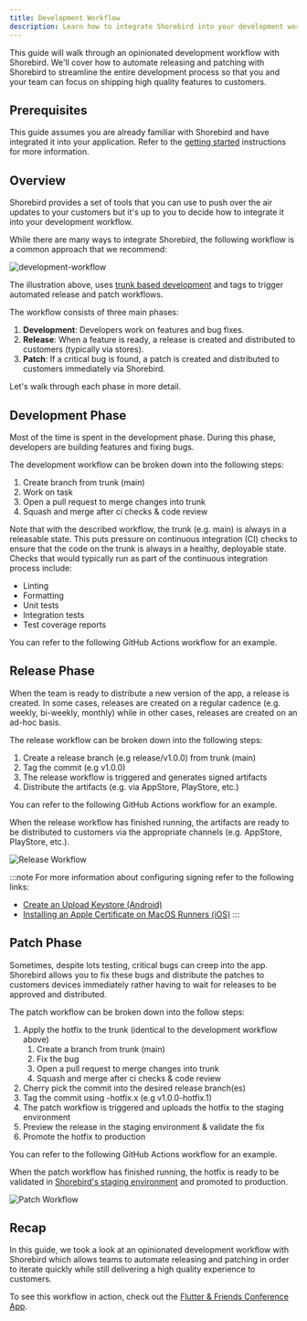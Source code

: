 ```yaml
---
title: Development Workflow
description: Learn how to integrate Shorebird into your development workflow with automated releases and patches.
---
```



This guide will walk through an opinionated development workflow with Shorebird.
We'll cover how to automate releasing and patching with Shorebird to streamline
the entire development process so that you and your team can focus on shipping
high quality features to customers.

## Prerequisites

This guide assumes you are already familiar with Shorebird and have integrated
it into your application. Refer to the [getting started](/) instructions for
more information.

## Overview

Shorebird provides a set of tools that you can use to push over the air updates
to your customers but it's up to you to decide how to integrate it into your
development workflow.

While there are many ways to integrate Shorebird, the following workflow is a
common approach that we recommend:

![development-workflow](https://github.com/user-attachments/assets/59eaefc4-1213-4549-b0d6-38738b065147)

The illustration above, uses [trunk based
development](https://trunkbaseddevelopment.com) and tags to trigger automated
release and patch workflows.

The workflow consists of three main phases:

1. **Development**: Developers work on features and bug fixes.
1. **Release**: When a feature is ready, a release is created and distributed to
   customers (typically via stores).
1. **Patch**: If a critical bug is found, a patch is created and distributed to
   customers immediately via Shorebird.

Let's walk through each phase in more detail.

## Development Phase

Most of the time is spent in the development phase. During this phase,
developers are building features and fixing bugs.

The development workflow can be broken down into the following steps:

1. Create branch from trunk (main)
1. Work on task
1. Open a pull request to merge changes into trunk
1. Squash and merge after ci checks & code review

Note that with the described workflow, the trunk (e.g. main) is always in a
releasable state. This puts pressure on continuous integration (CI) checks to ensure
that the code on the trunk is always in a healthy, deployable state. Checks that would
typically run as part of the continuous integration process include:

- Linting
- Formatting
- Unit tests
- Integration tests
- Test coverage reports

You can refer to the following GitHub Actions workflow for an example.

<CICheckSnippet />

## Release Phase

When the team is ready to distribute a new version of the app, a release is
created. In some cases, releases are created on a regular cadence (e.g. weekly,
bi-weekly, monthly) while in other cases, releases are created on an ad-hoc
basis.

The release workflow can be broken down into the following steps:

1. Create a release branch (e.g release/v1.0.0) from trunk (main)
1. Tag the commit (e.g v1.0.0)
1. The release workflow is triggered and generates signed artifacts
1. Distribute the artifacts (e.g. via AppStore, PlayStore, etc.)

You can refer to the following GitHub Actions workflow for an example.

<RemoteCode
  url="https://raw.githubusercontent.com/felangel/flutter_and_friends/refs/heads/main/.github/workflows/release.yaml"
  title=".github/workflows/release.yaml"
/>

When the release workflow has finished running, the artifacts are ready to be
distributed to customers via the appropriate channels (e.g. AppStore, PlayStore,
etc.).

![Release Workflow](https://github.com/user-attachments/assets/7c9cf689-bd07-40c0-ad0b-e08935cb4424)

:::note
For more information about configuring signing refer to the following links:

- [Create an Upload Keystore (Android)](https://docs.flutter.dev/deployment/android#create-an-upload-keystore)
- [Installing an Apple Certificate on MacOS Runners (iOS)](https://docs.github.com/en/actions/use-cases-and-examples/deploying/installing-an-apple-certificate-on-macos-runners-for-xcode-development)
  :::

## Patch Phase

Sometimes, despite lots testing, critical bugs can creep into the app. Shorebird
allows you to fix these bugs and distribute the patches to customers devices
immediately rather having to wait for releases to be approved and distributed.

The patch workflow can be broken down into the follow steps:

1. Apply the hotfix to the trunk (identical to the development workflow above)
   1. Create a branch from trunk (main)
   1. Fix the bug
   1. Open a pull request to merge changes into trunk
   1. Squash and merge after ci checks & code review
1. Cherry pick the commit into the desired release branch(es)
1. Tag the commit using -hotfix.x (e.g v1.0.0-hotfix.1)
1. The patch workflow is triggered and uploads the hotfix to the staging environment
1. Preview the release in the staging environment & validate the fix
1. Promote the hotfix to production

You can refer to the following GitHub Actions workflow for an example.

<RemoteCode
  url="https://raw.githubusercontent.com/felangel/flutter_and_friends/refs/heads/main/.github/workflows/patch.yaml"
  title=".github/workflows/patch.yaml"
/>

When the patch workflow has finished running, the hotfix is ready to be
validated in [Shorebird's staging environment](/guides/staging-patches) and
promoted to production.

![Patch Workflow](https://github.com/user-attachments/assets/ca1957ad-ee52-4cff-a93f-03fceb6ca591)

## Recap

In this guide, we took a look at an opinionated development workflow with
Shorebird which allows teams to automate releasing and patching in order to
iterate quickly while still delivering a high quality experience to customers.

To see this workflow in action, check out the [Flutter & Friends Conference App](https://github.com/felangel/flutter_and_friends).
